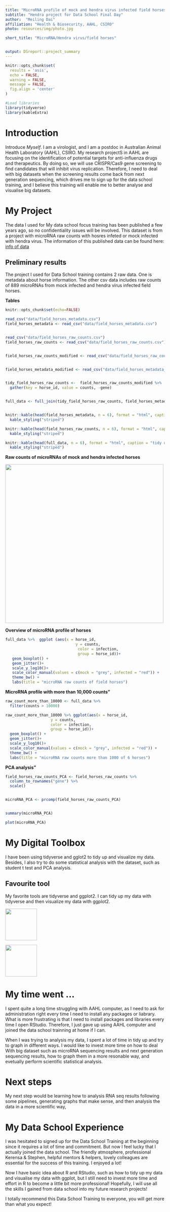 ```yaml
---
title: "MicroRNA profile of mock and hendra virus infected field horses"
subtitle: "Hendra project for Data School Final Day"
author:  "Meiling Dai"
affiliation: "Health & Biosecurity, AAHL, CSIRO"
photo: resources/img/photo.jpg

short_title: "MicroRNA/Hendra virus/field horses"


output: DSreport::project_summary
---
```

```r
knitr::opts_chunk$set(
  results = 'asis',
  echo = FALSE,
  warning = FALSE,
  message = FALSE,
  fig.align = 'center'
)

#Load libraries
library(tidyverse)
library(kableExtra)

```


# Introduction
Introduce *Myself*. I am a virologist, and I am a postdoc in Australian Animal Health Laboratory (AAHL), CSIRO. My research projectS in AAHL are focusing on the identification of potential targets for anti-influenza drugs and therapeutics. By doing so, we will use CRISPR/Cas9 gene screening to find candidates that will inhibit virus replication. Therefore, I need to deal with big datasets when the screening results come back from next generation sequencing, which drives me to sign up for the data school training, and I believe this training will enable me to better analyse and visualise big datasets.  

# My Project
The data I used for My data school focus training has been published a few years ago, so no confidentiality issues will be involved. This dataset is from a project with microRNA raw counts with hosres infeted or mock infected with hendra virus.
The information of this published data can be found here: [info of data](https://www.nature.com/articles/s41598-017-06939-w)


## Preliminary results

The project I used for Data School training contains 2 raw data. One is metadata about horse information. The other csv data includes raw counts of 889 microRNAs from mock infected and hendra virus infected field horses.

**Tables**

```r
knitr::opts_chunk$set(echo=FALSE)

read_csv("data/field_horses_metadata.csv")
field_horses_metadata <- read_csv("data/field_horses_metadata.csv")


read_csv("data/field_horses_raw_counts.csv")
field_horses_raw_counts <- read_csv("data/field_horses_raw_counts.csv")


field_horses_raw_counts_modified <- read_csv("data/field_horses_raw_counts_modified.csv")


field_horses_metadata_modified <- read_csv("data/field_horses_metadata_modified.csv")


tidy_field_horses_raw_counts <-  field_horses_raw_counts_modified %>%  
  gather(key = horse_id, value = counts, -gene) 


full_data <- full_join(tidy_field_horses_raw_counts, field_horses_metadata_modified)



```


```r
knitr::kable(head(field_horses_metadata, n = 6), format = "html", caption = "raw metadata") %>% 
  kable_styling("striped")

knitr::kable(head(field_horses_raw_counts, n = 6), format = "html", caption = "raw microRNA counts") %>% 
  kable_styling("striped")

knitr::kable(head(full_data, n = 6), format = "html", caption = "tidy up data of microRNA counts") %>% 
  kable_styling("striped")

```

**Raw counts of microRNAs of mock and hendra infected horses**

![](resources/img/Figure 1.png){width=500px}



**Overview of microRNA profile of horses**
```r

full_data %>%  ggplot (aes(x = horse_id,
                               y = counts, 
                                color = infection, 
                                group = horse_id))+
   geom_boxplot() + 
   geom_jitter()+
   scale_y_log10()+
   scale_color_manual(values = c(mock = "grey", infected = "red")) +
   theme_bw() +
   labs(title = "microRNA raw counts of field horses")

```
**MicroRNA profile with more than 10,000 counts"**

```r

raw_count_more_than_10000 <- full_data %>% 
  filter(counts > 10000)

raw_count_more_than_10000 %>% ggplot(aes(x = horse_id,
                    y = counts, 
                    color = infection, 
                    group = horse_id))+
  geom_boxplot() + 
  geom_jitter()+
  scale_y_log10()+
  scale_color_manual(values = c(mock = "grey", infected = "red")) +
  theme_bw() +
  labs(title = "microRNA raw counts more than 1000 of 6 horses")
```


**PCA analysis"**

```r
field_horses_raw_counts_PCA <- field_horses_raw_counts %>% 
  column_to_rownames("gene") %>% 
  scale()


microRNA_PCA <- prcomp(field_horses_raw_counts_PCA)


summary(microRNA_PCA)
```

```r
plot(microRNA_PCA)
```

# My Digital Toolbox

I have been using tidyverse and gglot2 to tidy up and visualize my data. Besides, I also try to do some statistical analysis with the dataset, such as student t test and PCA analysis. 

## Favourite tool 
My favorite tools are tidyverse and ggplot2. I can tidy up my data with tidyverse and then visualize my data with ggplot2. 

![](https://raw.githubusercontent.com/tidyverse/ggplot2/master/man/figures/logo.png){.pull-right width=100px}

![](resources/img/tidyverse.png){width=100px}



# My time went ...

I spent quite a long time struggling with AAHL computer, as I need to ask for administration right every time I need to install any packages or liabrary. What is more frustrating is that I need to install packages and libraries every time I open RStudio. Therefore, I just gave up using AAHL computer and joined the data school trainning at home if I can. 

When I was trying to analysis my data, I spent a lot of time in tidy up and try to graph in different ways. I would like to invest more time on how to deal With big dataset such as microRNA sequencing results and next generation sequencing results, how to graph them in a more resonable way, and evetually perform scientific statistical analysis.


# Next steps

My next step would be learning how to analysis RNA seq results following some pipelines, generating graphs that make sense, and then analysis the data in a more scientific way, 

# My Data School Experience

I was hesitated to signed up for the Data School Training at the beginning since it requires a lot of time and commitment. But now I feel lucky that I actually joined the data school. The friendly atmosphere, professional Kerensa & Stephen, helpful mentors & helpers, lovely colleagues are essential for the success of this training. I enjoyed a lot! 

Now I have basic idea about R and RStudio, such as how to tidy up my data and visualise my data with ggplot, but I still need to invest more time and effort in R to become a little bit more professional! Hopefully, I will use all the skills I gained from data school into my future research projects!

I totally recommend this Data School Training to everyone, you will get more than what you expect!
